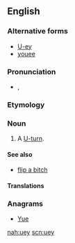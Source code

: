 ==English==

===Alternative forms===	
* [[U-ey]]	
* [[youee]]
	
===Pronunciation===	
* {{a|UK}} {{IPA|/ˈjʊu.ɪi/}}, {{X-SAMPA|/"ju:.i:/}}	
*: {{audio|en-uk-uey.ogg|Audio (UK)}}	
===Etymology===	
{{suffix|U|ey}}

===Noun===	
{{en-noun}}	
# {{Australia|British|Canadian|US|colloquial}} A [[U-turn]].

====See also====
* [[flip a bitch]] {{qualifier|US}}
	
====Translations====
{{trans-see|U-turn}}
	
===Anagrams===	
* [[Yue#English|Yue]]
	
[[nah:uey]]	
[[scn:uey]]
